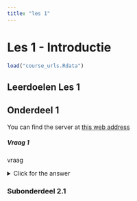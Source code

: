 ```yaml
---
title: "les 1"
---
```



# Les 1 - Introductie

```r
load("course_urls.Rdata")
```

## Leerdoelen Les 1

## Onderdeel 1

You can find the server at [this web address](`r serverurl`)

<div class="question">
##### Vraag 1

vraag
</div>

<details><summary>Click for the answer</summary>
antwoord
```r
# code chuncks kunnen gewoon mee
print("42")
```
  
</details>

### Subonderdeel 2.1
